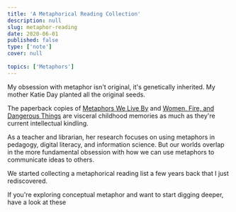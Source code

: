 ```yaml
---
title: 'A Metaphorical Reading Collection'
description: null
slug: metaphor-reading
date: 2020-06-01
published: false
type: ['note']
cover: null
 
topics: ['Metaphors']
---
```


My obsession with metaphor isn't original, it's genetically inherited.
My mother <a to='http://www.thelibrarianedge.com/'>Katie Day</a> planted all the original seeds.

The paperback copies of [Metaphors We Live By](./mwlb) and [Women, Fire, and Dangerous Things](./womenfiredangerous) are visceral childhood memories as much as they're current intellectual kindling.

As a teacher and librarian, her research focuses on using metaphors in pedagogy, digital literacy, and information science. But our worlds overlap in the more fundamental obsession with how we can use metaphors to communicate ideas to others.

We started collecting <a to="https://www.librarything.com/list/20481/all/Metaphors-etc">a metaphorical reading list</a> a few years back that I just rediscovered.

If you're exploring conceptual metaphor and want to start digging deeper, have a look at these

<!-- MWLB
Womed Fire
More than Cool Reason
Surfaces and Essences
I is an Other
Metaphor: A Practical Introduction
Where Metaphors Come From
Understanding Figurative Language
Maps of the Imagination
I Never Metaphor I Didn't ike
Metaphors & Analogies
The Rule of Metaphor
 -->

<!-- 
<MetaphorBooks /> -->


